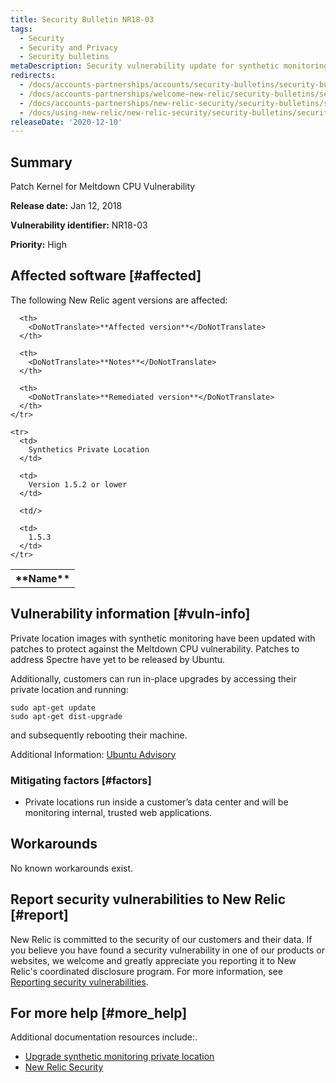 ```yaml
---
title: Security Bulletin NR18-03
tags:
  - Security
  - Security and Privacy
  - Security bulletins
metaDescription: Security vulnerability update for synthetic monitoring and private minion.
redirects:
  - /docs/accounts-partnerships/accounts/security-bulletins/security-bulletin-nr18-03
  - /docs/accounts-partnerships/welcome-new-relic/security-bulletins/security-bulletin-nr18-03
  - /docs/accounts-partnerships/new-relic-security/security-bulletins/security-bulletin-nr18-03
  - /docs/using-new-relic/new-relic-security/security-bulletins/security-bulletin-nr18-03
releaseDate: '2020-12-10'
---
```


## Summary

Patch Kernel for Meltdown CPU Vulnerability

<DoNotTranslate>**Release date:**</DoNotTranslate> Jan 12, 2018

<DoNotTranslate>**Vulnerability identifier:**</DoNotTranslate> NR18-03

<DoNotTranslate>**Priority:**</DoNotTranslate> High

## Affected software [#affected]

The following New Relic agent versions are affected:

<table>
  <tbody>
    <tr>
      <th>
        <DoNotTranslate>**Name**</DoNotTranslate>
      </th>

      <th>
        <DoNotTranslate>**Affected version**</DoNotTranslate>
      </th>

      <th>
        <DoNotTranslate>**Notes**</DoNotTranslate>
      </th>

      <th>
        <DoNotTranslate>**Remediated version**</DoNotTranslate>
      </th>
    </tr>

    <tr>
      <td>
        Synthetics Private Location
      </td>

      <td>
        Version 1.5.2 or lower
      </td>

      <td/>

      <td>
        1.5.3
      </td>
    </tr>
  </tbody>
</table>

## Vulnerability information [#vuln-info]

Private location images with synthetic monitoring have been updated with patches to protect against the Meltdown CPU vulnerability. Patches to address Spectre have yet to be released by Ubuntu.

Additionally, customers can run in-place upgrades by accessing their private location and running:

```
sudo apt-get update
sudo apt-get dist-upgrade
```

and subsequently rebooting their machine.

Additional Information: [Ubuntu Advisory](https://wiki.ubuntu.com/SecurityTeam/KnowledgeBase/SpectreAndMeltdown)

### Mitigating factors [#factors]

* Private locations run inside a customer’s data center and will be monitoring internal, trusted web applications.

## Workarounds

No known workarounds exist.

## Report security vulnerabilities to New Relic [#report]

New Relic is committed to the security of our customers and their data. If you believe you have found a security vulnerability in one of our products or websites, we welcome and greatly appreciate you reporting it to New Relic's coordinated disclosure program. For more information, see [Reporting security vulnerabilities](/docs/security/new-relic-security/data-privacy/reporting-security-vulnerabilities).

## For more help [#more_help]

Additional documentation resources include:.

* [Upgrade synthetic monitoring private location](/docs/synthetics/new-relic-synthetics/private-locations/private-locations-overview-monitor-internal-sites-add-new-locations)
* [New Relic Security](https://newrelic.com/security)
